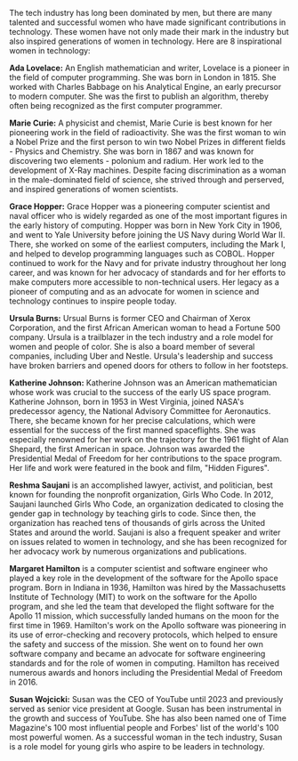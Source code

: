 The tech industry has long been dominated by men, but there are many talented and successful women who have made significant contributions in technology. These women have not only made their mark in the industry but also inspired generations of women  in technology. Here are 8 inspirational women in technology:

**Ada Lovelace:** An English mathematician and writer, Lovelace is a pioneer in the field of computer programming. She was born in London in 1815. She worked with Charles Babbage on his Analytical Engine, an early precursor to modern computer.  She was the first to publish an algorithm, thereby often being recognized as the first computer programmer.

**Marie Curie:** A physicist and chemist, Marie Curie is best known for her pioneering work in the field of radioactivity. She was the first woman to win a Nobel Prize and the first person to win two Nobel Prizes in different fields - Physics and Chemistry. She was born in 1867 and was known for discovering two elements - polonium and radium. Her work led to the development of X-Ray machines. Despite facing discrimination as a woman in the male-dominated field of science, she strived through and perserved, and inspired generations of women scientists. 

**Grace Hopper:** Grace Hopper was a pioneering computer scientist and naval officer who is widely regarded as one of the most important figures in the early history of computing. Hopper was born in New York City in 1906, and went to Yale University before joining the US Navy during World War II. There, she worked on some of the earliest computers, including the Mark I, and helped to develop programming languages such as COBOL. Hopper continued to work for the Navy and for private industry throughout her long career, and was known for her advocacy of standards and for her efforts to make computers more accessible to non-technical users. Her legacy as a pioneer of computing and as an advocate for women in science and technology continues to inspire people today.

**Ursula Burns:** Ursual Burns is former CEO and Chairman of Xerox Corporation, and the first African American woman to head a Fortune 500 company. Ursula is a trailblazer in the tech industry and a role model for women and people of color. She is also a board member of several companies, including Uber and Nestle. Ursula's leadership and success have broken barriers and opened doors for others to follow in her footsteps.

**Katherine Johnson:** Katherine Johnson was an American mathematician whose work was crucial to the success of the early US space program. Katherine Johnson, born in 1953 in West Virginia, joined NASA's predecessor agency, the National Advisory Committee for Aeronautics. There, she became known for her precise calculations, which were essential for the success of the first manned spaceflights. She was especially renowned for her work on the trajectory for the 1961 flight of Alan Shepard, the first American in space. Johnson was awarded the Presidential Medal of Freedom for her contributions to the space program. Her life and work were featured in the book and film, "Hidden Figures". 

**Reshma Saujani** is an accomplished lawyer, activist, and politician, best known for founding the nonprofit organization, Girls Who Code. In 2012, Saujani launched Girls Who Code, an organization dedicated to closing the gender gap in technology by teaching girls to code. Since then, the organization has reached tens of thousands of girls across the United States and around the world. Saujani is also a frequent speaker and writer on issues related to women in technology, and she has been recognized for her advocacy work by numerous organizations and publications.

**Margaret Hamilton** is a computer scientist and software engineer who played a key role in the development of the software for the Apollo space program. Born in Indiana in 1936, Hamilton was hired by the Massachusetts Institute of Technology (MIT) to work on the software for the Apollo program, and she led the team that developed the flight software for the Apollo 11 mission, which successfully landed humans on the moon for the first time in 1969. Hamilton's work on the Apollo software was pioneering in its use of error-checking and recovery protocols, which helped to ensure the safety and success of the mission. She went on to found her own software company and became an advocate for software engineering standards and for the role of women in computing. Hamilton has received numerous awards and honors including the Presidential Medal of Freedom in 2016.

**Susan Wojcicki:** Susan was the CEO of YouTube until 2023 and previously served as senior vice president at Google. Susan has been instrumental in the growth and success of YouTube. She has also been named one of Time Magazine's 100 most influential people and Forbes' list of the world's 100 most powerful women. As a successful woman in the tech industry, Susan is a role model for young girls who aspire to be leaders in technology.